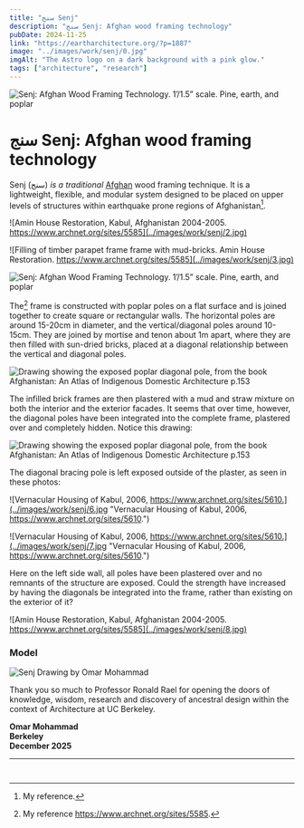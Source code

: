 ```yaml
---
title: "سنج Senj"
description: "سنج Senj: Afghan wood framing technology"
pubDate: 2024-11-25
link: "https://eartharchitecture.org/?p=1887"
image: "../images/work/senj/0.jpg"
imgAlt: "The Astro logo on a dark background with a pink glow."
tags: ["architecture", "research"]
---
```

![Senj: Afghan Wood Framing Technology. 1’/1.5” scale. Pine, earth, and poplar](../images/work/senj/1.jpg "Senj: Afghan Wood Framing Technology. 1’/1.5” scale. Pine, earth, and poplar")


# سنج Senj: Afghan wood framing technology

Senj (سنج) *is a traditional* [Afghan](https://www.archnet.org/sites/5585) wood framing technique. It is a lightweight, flexible, and modular system designed to be placed on upper levels of structures within earthquake prone regions of Afghanistan[^1].

[^1]: My reference.

![Amin House Restoration, Kabul, Afghanistan 2004-2005. https://www.archnet.org/sites/5585](../images/work/senj/2.jpg)

![Filling of timber parapet frame frame with mud-bricks. Amin House Restoration. https://www.archnet.org/sites/5585](../images/work/senj/3.jpg)

![Senj: Afghan Wood Framing Technology. 1’/1.5” scale. Pine, earth, and poplar](../images/work/senj/0.jpg "Senj: Afghan Wood Framing Technology. 1’/1.5” scale. Pine, earth, and poplar")

The[^2] frame is constructed with poplar poles on a flat surface and is joined together to create square or rectangular walls. The horizontal poles are around 15-20cm in diameter, and the vertical/diagonal poles around 10-15cm. They are joined by mortise and tenon about 1m apart, where they are then filled with sun-dried bricks, placed at a diagonal relationship between the vertical and diagonal poles.
[^2]: My reference https://www.archnet.org/sites/5585.

![Drawing showing the exposed poplar diagonal pole, from the book Afghanistan: An Atlas of Indigenous Domestic Architecture p.153](../images/work/senj/4.jpg "Drawing showing the exposed poplar diagonal pole, from the book Afghanistan: An Atlas of Indigenous Domestic Architecture p.153")

The infilled brick frames are then plastered with a mud and straw mixture on both the interior and the exterior facades. It seems that over time, however, the diagonal poles have been integrated into the complete frame, plastered over and completely hidden. Notice this drawing:

![Drawing showing the exposed poplar diagonal pole, from the book Afghanistan: An Atlas of Indigenous Domestic Architecture p.153](../images/work/senj/5.jpg "Drawing showing the exposed poplar diagonal pole, from the book Afghanistan: An Atlas of Indigenous Domestic Architecture p.153")

The diagonal bracing pole is left exposed outside of the plaster, as seen in these photos:

![Vernacular Housing of Kabul, 2006, https://www.archnet.org/sites/5610.](../images/work/senj/6.jpg "Vernacular Housing of Kabul, 2006, https://www.archnet.org/sites/5610.")

![Vernacular Housing of Kabul, 2006, https://www.archnet.org/sites/5610.](../images/work/senj/7.jpg "Vernacular Housing of Kabul, 2006, https://www.archnet.org/sites/5610.")

Here on the left side wall, all poles have been plastered over and no remnants of the structure are exposed. Could the strength have increased by having the diagonals be integrated into the frame, rather than existing on the exterior of it?

![Amin House Restoration, Kabul, Afghanistan 2004-2005. https://www.archnet.org/sites/5585](../images/work/senj/8.jpg)

### Model

![Senj Drawing by Omar Mohammad[^3]](../images/work/senj/senj_drawing.jpg)

[^3]: My drawing.



Thank you so much to Professor Ronald Rael for opening the doors of knowledge, wisdom, research and discovery of ancestral design within the context of Architecture at UC Berkeley.

**Omar Mohammad\
Berkeley\
December 2025**

---
` `